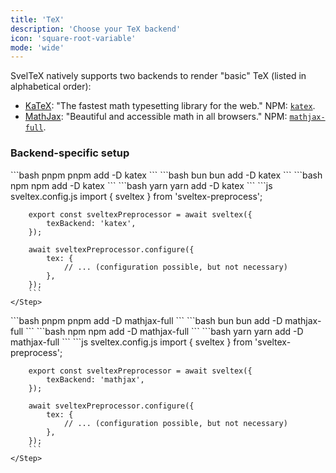 ```yaml
---
title: 'TeX'
description: 'Choose your TeX backend'
icon: 'square-root-variable'
mode: 'wide'
---
```


SvelTeX natively supports two backends to render "basic" TeX (listed in
alphabetical order):

-   [KaTeX](https://katex.org): "The fastest math typesetting library for the
    web." NPM: [`katex`](https://www.npmjs.com/package/katex).
-   [MathJax](http://mathjax.org): "Beautiful and accessible math in all
    browsers." NPM: [`mathjax-full`](https://github.com/mathjax/MathJax-src).

### Backend-specific setup

<Tabs>
<Tab title="KaTeX">
<Steps>
    <Step title="Install the necessary dependencies">
    <CodeGroup>
        ```bash pnpm
        pnpm add -D katex
        ```
        ```bash bun
        bun add -D katex
        ```
        ```bash npm
        npm add -D katex
        ```
        ```bash yarn
        yarn add -D katex
        ```
    </CodeGroup>
    </Step>
    <Step title="Tell Sveltex to use Markdown-it and customize away!" >
        ```js sveltex.config.js
        import { sveltex } from 'sveltex-preprocess';

        export const sveltexPreprocessor = await sveltex({
            texBackend: 'katex',
        });

        await sveltexPreprocessor.configure({
            tex: {
                // ... (configuration possible, but not necessary)
            },
        });
        ```
    </Step>

</Steps>
</Tab>
<Tab title="MathJax">
<Steps>
    <Step title="Install the necessary dependencies">
    <CodeGroup>
        ```bash pnpm
        pnpm add -D mathjax-full
        ```
        ```bash bun
        bun add -D mathjax-full
        ```
        ```bash npm
        npm add -D mathjax-full
        ```
        ```bash yarn
        yarn add -D mathjax-full
        ```
    </CodeGroup>
    </Step>
    <Step title="Tell SvelTeX to use MathJax" >
        ```js sveltex.config.js
        import { sveltex } from 'sveltex-preprocess';

        export const sveltexPreprocessor = await sveltex({
            texBackend: 'mathjax',
        });

        await sveltexPreprocessor.configure({
            tex: {
                // ... (configuration possible, but not necessary)
            },
        });
        ```
    </Step>

</Steps>
</Tab>
</Tabs>
